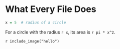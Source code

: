 # What Every File Does




```r
x = 5  # radius of a circle
```

For a circle with the radius `r x`,
its area is `r pi * x^2`.

`r include_image("hello")`


